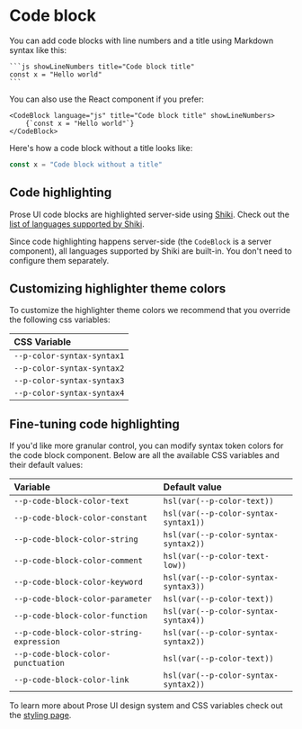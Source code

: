 # Code block

You can add code blocks with line numbers and a title using Markdown syntax like this:

````mdx title="Markdown syntax" showLineNumbers
```js showLineNumbers title="Code block title"
const x = "Hello world"
```
````

You can also use the React component if you prefer:

```mdx title="MDX syntax" showLineNumbers
<CodeBlock language="js" title="Code block title" showLineNumbers>
    {`const x = "Hello world"`}
</CodeBlock>
```

Here's how a code block without a title looks like:

```js showLineNumbers
const x = "Code block without a title"
```

## Code highlighting

Prose UI code blocks are highlighted server-side using [Shiki](https://github.com/shikijs/shiki). Check out the [list of languages supported by Shiki](https://github.com/shikijs/shiki/blob/main/docs/languages.md).

Since code highlighting happens server-side (the `CodeBlock` is a server component), all languages supported by Shiki are built-in. You don't need to configure them separately.

## Customizing highlighter theme colors

To customize the highlighter theme colors we recommend that you override the following css variables:

| CSS Variable               |
| :------------------------- |
| `--p-color-syntax-syntax1` |
| `--p-color-syntax-syntax2` |
| `--p-color-syntax-syntax3` |
| `--p-color-syntax-syntax4` |

## Fine-tuning code highlighting

If you'd like more granular control, you can modify syntax token colors for the code block component. Below are all the available CSS variables and their default values:

|     Variable                              | Default value                        |
| :---------------------------------------- | :----------------------------------- |
| `--p-code-block-color-text`               | `hsl(var(--p-color-text))`           |
| `--p-code-block-color-constant`           | `hsl(var(--p-color-syntax-syntax1))` |
| `--p-code-block-color-string`             | `hsl(var(--p-color-syntax-syntax2))` |
| `--p-code-block-color-comment`            | `hsl(var(--p-color-text-low))`       |
| `--p-code-block-color-keyword`            | `hsl(var(--p-color-syntax-syntax3))` |
| `--p-code-block-color-parameter`          | `hsl(var(--p-color-text))`           |
| `--p-code-block-color-function`           | `hsl(var(--p-color-syntax-syntax4))` |
| `--p-code-block-color-string-expression`  | `hsl(var(--p-color-syntax-syntax2))` |
| `--p-code-block-color-punctuation`        | `hsl(var(--p-color-text))`           |
| `--p-code-block-color-link`               | `hsl(var(--p-color-syntax-syntax2))` |

To learn more about Prose UI design system and CSS variables check out the [styling page](/docs/styling).
